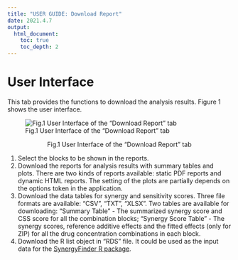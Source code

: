```yaml
---
title: "USER GUIDE: Download Report"
date: 2021.4.7
output: 
  html_document:
    toc: true
    toc_depth: 2
---
```


# User Interface 

This tab provides the functions to download the analysis results. Figure 1 shows the user interface.

![Fig.1 User Interface of the "Download Report" tab](../www/images/userGuideReport.png)

<p style="text-align: center;"> Fig.1 User Interface of the "Download Report" tab </p>

1. Select the blocks to be shown in the reports.
2. Download the reports for analysis results with summary tables and plots. There are two kinds of reports available: static PDF reports and dynamic HTML reports. The setting of the plots are partially depends on the options token in the application. 
3. Download the data tables for synergy and sensitivity scores. Three file formats are available: "CSV", "TXT", "XLSX". Two tables are available for downloading: "Summary Table" - The summarized synergy score and CSS score for all the combination blocks; "Synergy Score Table" - The synergy scores, reference additive effects and the fitted effects (only for ZIP) for all the drug concentration combinations in each block.
4. Download the R list object in "RDS" file. It could be used as the input data for the [SynergyFinder R package](https://bioconductor.org/packages/release/bioc/html/synergyfinder.html).